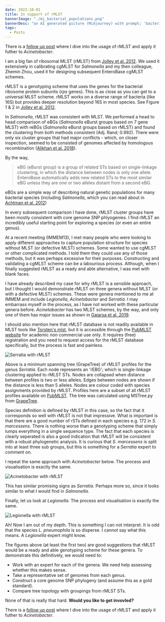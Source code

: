 ```yaml
---
date: 2022-10-01
title: In support of rMLST
bannerImage: "./mj_bacterial_populations.png"
bannerDesc: "an AI generated picture (Midjourney) with prompt; 'bacterial populations'. You can share and adapt this image following a CC BY-SA 4.0 licence."
tags:
  - Posts
---
```


There is a [follow up post](/posts/rmlst-in-acinetobacter) where I dive into the usage of rMLST and apply it futher to _Acinetobacter_.

I am a big fan of ribosomal MLST (rMLST) from [Jolley et al. 2012](https://pubmed.ncbi.nlm.nih.gov/22282518/). We used it extensively in calibrating cgMLST for _Salmonella_ and my then colleague, Zhemin Zhou, used it for designing subsequent EnteroBase cgMLST schemes.

rMLST is a genotyping scheme that uses the genes for the bacterial ribosome protein subunits (_rps_ genes). This is as close as you can get to a universal MLST scheme.
rMLST works on a diverse range of bacteria (like 16S) but provides deeper resolution beyond 16S in most species. See Figure 1 & 2 in [Jolley et al. 2012](https://pubmed.ncbi.nlm.nih.gov/22282518/).

In _Salmonella_, rMLST was consistent with MLST. We performed a head to head comparison of eBGs (_Salmonella_ eBurst groups based on 7 gene MLST) with reBGs (_Salmonella_ eBurst groups based on rMLST)
and found the clustering from both methods consistent (Adj. Rand; 0.992). There were only six cluster groups that had major conflicts - which, on closer inspection, seemed to be consisted of
genomes affected by homologous recombination ([Alikhan et al. 2018](https://journals.plos.org/plosgenetics/article?id=10.1371/journal.pgen.1007261)).

By the way,

> eBG (eBurst group) is a group of related STs based on single-linkage clustering, in which the distance between nodes is only one allele.
> EnteroBase automatically adds new related STs to the most similar eBG unless they are one or two alleles distant from a second eBG.

eBGs are a simple way of describing natural genetic populations for many bacterial species (including _Salmonella_, which you can read about in [Achtman et al. 2012](https://journals.plos.org/plospathogens/article?id=10.1371/journal.ppat.1002776))

In every subsequent comparison I have done, rMLST cluster groups have been mostly consistent with core genome SNP phlyogenies. I find rMLST an incredibly useful starting point for exploring a species (or even an entire genus).

At a recent meeting (IMMEM13), I met many people who were looking to apply different approaches to capture population structure for species without MLST (or defective MLST) schemes. Some wanted to use
cgMLST or other complicated methods. I told them they could use any of those methods, but it was perhaps excessive for their purposes. Constructing and validating a cgMLST scheme can be a labourious process.
Although, when I finally suggested rMLST as a ready and able alternative, I was met with blank faces.

I have already described my case for why rMLST is a sensible approach, but I thought I would demonstrate rMLST on three genera without MLST (or with a defective MLST) schemes. These were genera mentioned to me at IMMEM and
include _Legionella_, _Acinetobacter_ and _Serratia_. I may embarrass myself in the process, as I have not worked with these particular genera before. _Acinetobacter_ has two MLST schemes, by the way, and only one of them has major issues as shown in [Gaiarsa et al. 2019](https://www.frontiersin.org/articles/10.3389/fmicb.2019.00930/full).

I should also mention here that rMLST database is not readily available in MLST tools like [Torsten's mlst](https://github.com/tseemann/mlst), but it is accessible through the [PubMLST website](https://pubmlst.org/bigsdb?db=pubmlst_rmlst_seqdef) for academic non commercial use only. It requires (free) registration and you need to
request access for the rMLST database specifically, but the process is fast and painless.

![Serratia with rMLST](./Serratia.png)

Above is a minimum spanning tree (GrapeTree) of rMLST profiles for the genus _Serratia_. Each node represents an 'rEBG'; which is single-linkage clustering applied to rMLST STs. Nodes are collapsed when distance between profiles is two or less alleles. Edges between nodes are shown if the distance is less than 5 alleles.
Nodes are colour coded with species assignments provided by rMLST. Profiles here are a subset of all rMLST profiles available on [PubMLST](https://pubmlst.org/bigsdb?db=pubmlst_rmlst_seqdef). The tree was calculated using MSTree.py from [GrapeTree](https://github.com/achtman-lab/GrapeTree).

Species definition is defined by rMLST in this case, so the fact that it corresponds so well with rMLST is not that impressive. What is important is that there are a good number of rSTs defined in each species e.g. 172 in _S. marcessens_.
There is nothing worse than a genotyping scheme that simply lumps everything in a single sequence type. The fact that each species is clearly seperated is also a good indication that rMLST will be consistent with a robust phylogenetic
analysis. It is curious that _S. marcessens_ is split into at least three sub groups, but this is something for a _Serratia_ expert to comment on.

I repeat the same approach with _Acinetobacter_ below. The process and visualisation is exactly the same.

![Acinetobacter with rMLST](./Acineto.png)

This has similar promising signs as _Serratia_. Perhaps more so, since it looks similar to what I would find in _Salmonella_.

Finally, let us look at _Legionella_. The process and visualisation is exactly the same.

![Legionella with rMLST](legionella.png)

Ah! Now I am out of my depth. This is something I can not interpret. It is odd that the species _L. pneumophila_ is so disperse. I cannot say what this means. A _Legionella_ expert might know.

The figures above (at least the first two) are good suggestions that rMLST would be a ready and able genotyping scheme for these genera. To demonstrate this definitively, we would need to:

- Work with an expert for each of the genera. We need help assessing whether this makes sense.
- Take a representative set of genomes from each genus.
- Construct a core genome SNP phylogeny (and assume this as a gold standard).
- Compare tree topology with groupings from rMLST STs.

None of that is really that hard. **Would you like to get invovled?**

There is a [follow up post](/posts/rmlst-in-acinetobacter) where I dive into the usage of rMLST and apply it futher to _Acinetobacter_.
